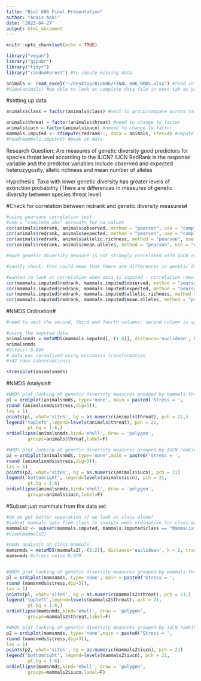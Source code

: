 ```yaml
---
title: "Biol 606 Final Presentation"
author: "Anais Aoki"
date: '2023-04-27'
output: html_document
---
```


```r

knitr::opts_chunk$set(echo = TRUE)

library("vegan")
library("ggpubr")
library("tidyr")
library("randomForest") #to impute missing data

animals <- read_excel("~/Desktop/Bio606/FINAL_606_NMDS.xlsx") #read in file
#View(animals) #be able to look at complete data file in next tab as you're writing your code

```

#setting up data
```r
animals$class = factor(animals$class) #want to group/compare across taxa 

animals$threat = factor(animals$threat) #need to change to factor 
animals$iucn = factor(animals$iucn) #neeed to change to factor
mammals.imputed <- rfImpute(redrank~., data = animals, iter=4) #impute missing data
#head(mammals.imputed) #peak at data

```

Research Question: Are measures of genetic diversity good predictors for species threat level according to the IUCN? IUCN RedRank is the response variable and the predictor variables include observed and expected heterozygosity, allelic richness and mean number of alleles

Hypothesis: Taxa with lower genetic diversity has greater levels of extinction probability (There are differences in measures of genetic diversity between species threat level)

#Check for correlation between redrank and genetic diversity measures#
```r
#using pearsons correlation test
#use = "complete.obs" accounts for na values
cor(animals$redrank, animals$observed, method = "pearson", use = "complete.obs") #r= -0.21
cor(animals$redrank, animals$expected, method = "pearson", use = "complete.obs") #r= -0.19
cor(animals$redrank, animals$allelic.richness, method = "pearson", use = "complete.obs") #r = -0.14
cor(animals$redrank, animals$mean.alleles, method = "pearson", use = "complete.obs") #r=0.35

#each genetic diversity measure is not strongly correlated with IUCN redlist ranking 

#sanity check: this could mean that there are differences in genetic diversity measures across the different taxa groupings that are included in this data set

#wanted to look at correlation when data is imputed - correlation remains very similar so we can infer that the data is well imputed
cor(mammals.imputed$redrank, mammals.imputed$observed, method = "pearson", use = "complete.obs") #r= -0.24
cor(mammals.imputed$redrank, mammals.imputed$expected, method = "pearson", use = "complete.obs") #r= -0.19
cor(mammals.imputed$redrank, mammals.imputed$allelic.richness, method = "pearson", use = "complete.obs") #r = -0.14
cor(mammals.imputed$redrank, mammals.imputed$mean.alleles, method = "pearson", use = "complete.obs") #r=0.35

```

#NMDS Ordination#
```r
#need to omit the second, third and fourth columns: second column is species class, the third and fourth columms are species threat level and iucn redlist ranking (categorical)

#using the imputed data 
animalsnmds = metaMDS(mammals.imputed[,-(1:4)], distance='euclidean', k = 2, trace = 0)
animalsnmds
#Stress: 0.094
# data was normalized using wisconsin transformation
#342 rows (observations)

stressplot(animalsnmds)

```

#NMDS Analysis#
```r
#NMDS plot looking at genetic diversity measures grouped by mammals threat level
pl = ordiplot(animalsnmds, type='none', main = paste0('Stress = ',
round (animalsnmds$stress,dig=3)),
las = 1)
points(pl, what='sites', bg = as.numeric(animals$threat), pch = 21,)
legend('topleft',legend=levels(animals$threat), pch = 21, 
		pt.bg = 1:6,)
ordiellipse(animalsnmds,kind='ehull', draw = 'polygon',
		groups=animals$threat,label=F)

#NMDS plot looking at genetic diversity measures grouped by IUCN ranking
p2 = ordiplot(animalsnmds, type='none',main = paste0('Stress = ',
round (animalsnmds$stress,dig=3)),
las = 1)
points(p2, what='sites', bg = as.numeric(animals$iucn), pch = 21)
legend('bottomright', legend=levels(animals$iucn), pch = 21, 
		pt.bg = 1:6)
ordiellipse(animalsnmds,kind='ehull', draw = 'polygon',
		groups=animals$iucn,label=F)

```


#Subset just mammals from the data set 
```r
#do we get better seperation if we look at class alone?
#subset mammals data from class to analyze nmds ordination for class mammalia 
mammals2 <- subset(mammals.imputed, mammals.imputed$class == "Mammalia", c("threat", "iucn", "observed", "expected", "mean.alleles", "allelic.richness"))
#View(mammals2)

#nmds analysis on class mammals
mamsnmds = metaMDS(mammals2[,-(1:2)], distance='euclidean', k = 2, trace = 0) #want to omit first two categorical columns
mamsnmds #stress value 0.079


#NMDS plot looking at genetic diversity measures grouped by mammals threat level
pl = ordiplot(mamsnmds, type='none', main = paste0('Stress = ',
round (mamsnmds$stress,dig=3)),
las = 1)
points(pl, what='sites', bg = as.numeric(mammals2$threat), pch = 21,)
legend('topleft',legend=levels(mammals2$threat), pch = 21, 
		pt.bg = 1:6,)
ordiellipse(mamsnmds,kind='ehull', draw = 'polygon',
		groups=mammals2$threat,label=F)

#NMDS plot looking at genetic diversity measures grouped by IUCN ranking
p2 = ordiplot(mamsnmds, type='none',main = paste0('Stress = ',
round (mamsnmds$stress,dig=3)),
las = 1)
points(p2, what='sites', bg = as.numeric(mammals2$iucn), pch = 21)
legend('bottomright', legend=levels(mammals2$iucn), pch = 21, 
		pt.bg = 1:6)
ordiellipse(mamsnmds,kind='ehull', draw = 'polygon',
		groups=mammals2$iucn,label=F)
```

